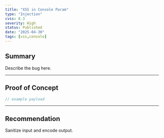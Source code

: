 ```yaml
---
title: "XSS in Console Param"
type: "Injection"
cvss: 8.3
severity: High
status: Published
date: "2025-04-30"
tags: [xss,console]
---
```


##  Summary

Describe the bug here.

---

##  Proof of Concept

```js
// example payload
```

---

##  Recommendation

Sanitize input and encode output.
